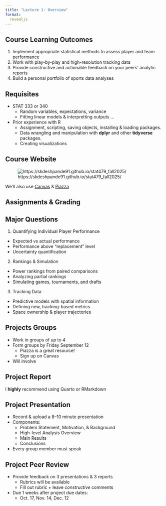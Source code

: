 ```yaml
---
title: "Lecture 1: Overview"
format: 
  revealjs
---
```


## Course Learning Outcomes

  1. Implement appropriate statistical methods to assess player and team performance
  2. Work with play-by-play and high-resolution tracking data
  3. Provide constructive and actionable feedback on your peers' analytic reports
  4. Build a personal portfolio of sports data analyses

## Requisites

- STAT 333 or 340
  - Random variables, expectations, variance
  - Fitting linear models & interpretting outputs
...
- Prior experience with R
  - Assignment, scripting, saving objects, installing & loading packages.
  - Data wrangling and manipulation with **dplyr** and other **tidyverse** packages.
  - Creating visualizations

## Course Website
![https://skdeshpande91.github.io/stat479_fall2025/](figures/stat479_f25_qr.png)

We'll also use [Canvas](https://canvas.wisc.edu/courses/476839) & [Piazza](https://canvas.wisc.edu/courses/476839)

## Assignments & Grading

## Major Questions

1. Quantifying Individual Player Performance
  - Expected vs actual performance
  - Performance above "replacement" level
  - Uncertainty quantification
2. Rankings & Simulation
  - Power rankings from paired comparisons
  - Analyzing partial rankings
  - Simulating games, tournaments, and drafts
3. Tracking Data
  - Predictive models with spatial information
  - Defining new, tracking-based metrics
  - Space ownership & player trajectories

## Projects Groups
- Work in groups of up to 4
- Form groups by Friday September 12
  - Piazza is a great resource!
  - Sign up on Canvas
- Will involve 

## Project Report

I **highly** recommend using Quarto or RMarkdown

## Project Presentation
- Record & upload a 8--10 minute presentation 
- Components:
  - Problem Statement, Motivation, & Background
  - High-level Analysis Overview
  - Main Results
  - Conclusions
- Every group member must speak

## Project Peer Review
- Provide feedback on 3 presentations & 3 reports
  - Rubrics will be available
  - Fill out rubric + leave *constructive* comments
- Due 1 weeks after project due dates:
  - Oct. 17, Nov. 14, Dec. 12

## 